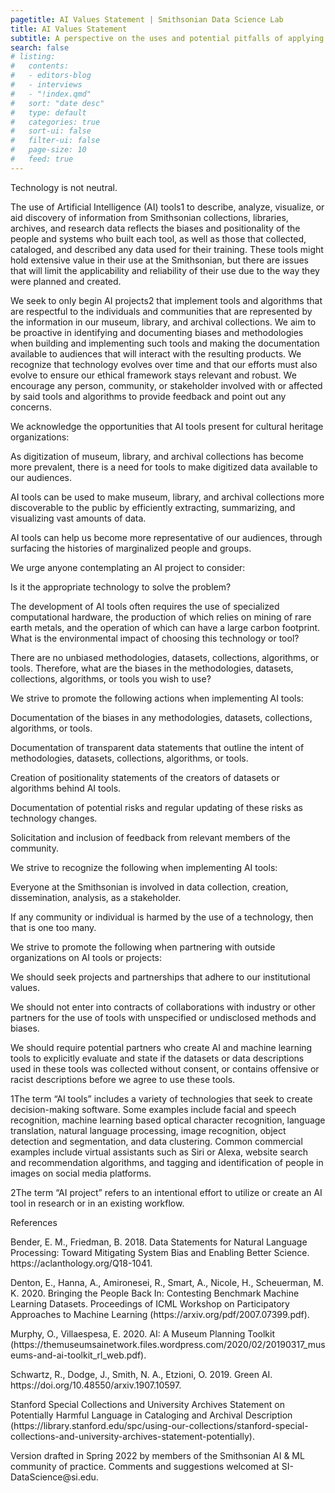 ```yaml
---
pagetitle: AI Values Statement | Smithsonian Data Science Lab
title: AI Values Statement
subtitle: A perspective on the uses and potential pitfalls of applying AI to Smithsonian data products
search: false  
# listing:
#   contents: 
#   - editors-blog
#   - interviews
#   - "!index.qmd"
#   sort: "date desc"
#   type: default
#   categories: true
#   sort-ui: false
#   filter-ui: false
#   page-size: 10
#   feed: true
---
```

Technology is not neutral.

The use of Artificial Intelligence (AI) tools1 to describe, analyze, visualize, or aid discovery of information from Smithsonian collections, libraries, archives, and research data reflects the biases and positionality of the people and systems who built each tool, as well as those that collected, cataloged, and described any data used for their training. These tools might hold extensive value in their use at the Smithsonian, but there are issues that will limit the applicability and reliability of their use due to the way they were planned and created.

We seek to only begin AI projects2 that implement tools and algorithms that are respectful to the individuals and communities that are represented by the information in our museum, library, and archival collections. We aim to be proactive in identifying and documenting biases and methodologies when building and implementing such tools and making the documentation available to audiences that will interact with the resulting products. We recognize that technology evolves over time and that our efforts must also evolve to ensure our ethical framework stays relevant and robust. We encourage any person, community, or stakeholder involved with or affected by said tools and algorithms to provide feedback and point out any concerns.

We acknowledge the opportunities that AI tools present for cultural heritage organizations:

As digitization of museum, library, and archival collections has become more prevalent, there is a need for tools to make digitized data available to our audiences.

AI tools can be used to make museum, library, and archival collections more discoverable to the public by efficiently extracting, summarizing, and visualizing vast amounts of data.

AI tools can help us become more representative of our audiences, through surfacing the histories of marginalized people and groups.

We urge anyone contemplating an AI project to consider:

Is it the appropriate technology to solve the problem?

The development of AI tools often requires the use of specialized computational hardware, the production of which relies on mining of rare earth metals, and the operation of which can have a large carbon footprint. What is the environmental impact of choosing this technology or tool?

There are no unbiased methodologies, datasets, collections, algorithms, or tools. Therefore, what are the biases in the methodologies, datasets, collections, algorithms, or tools you wish to use?

We strive to promote the following actions when implementing AI tools:

Documentation of the biases in any methodologies, datasets, collections, algorithms, or tools.

Documentation of transparent data statements that outline the intent of methodologies, datasets, collections, algorithms, or tools.

Creation of positionality statements of the creators of datasets or algorithms behind AI tools.

Documentation of potential risks and regular updating of these risks as technology changes.

Solicitation and inclusion of feedback from relevant members of the community.

We strive to recognize the following when implementing AI tools:

Everyone at the Smithsonian is involved in data collection, creation, dissemination, analysis, as a stakeholder.

If any community or individual is harmed by the use of a technology, then that is one too many.

We strive to promote the following when partnering with outside organizations on AI tools or projects:

We should seek projects and partnerships that adhere to our institutional values.

We should not enter into contracts of collaborations with industry or other partners for the use of tools with unspecified or undisclosed methods and biases.

We should require potential partners who create AI and machine learning tools to explicitly evaluate and state if the datasets or data descriptions used in these tools was collected without consent, or contains offensive or racist descriptions before we agree to use these tools.

 

1The term “AI tools” includes a variety of technologies that seek to create decision-making software. Some examples include facial and speech recognition, machine learning based optical character recognition, language translation, natural language processing, image recognition, object detection and segmentation, and data clustering. Common commercial examples include virtual assistants such as Siri or Alexa, website search and recommendation algorithms, and tagging and identification of people in images on social media platforms.  

2The term “AI project” refers to an intentional effort to utilize or create an AI tool in research or in an existing workflow. 

References 

Bender, E. M., Friedman, B. 2018. Data Statements for Natural Language Processing: Toward Mitigating System Bias and Enabling Better Science. https://aclanthology.org/Q18-1041.

Denton, E., Hanna, A., Amironesei, R., Smart, A., Nicole, H., Scheuerman, M. K. 2020. Bringing the People Back In: Contesting Benchmark Machine Learning Datasets. Proceedings of ICML Workshop on Participatory Approaches to Machine Learning (https://arxiv.org/pdf/2007.07399.pdf). 

Murphy, O., Villaespesa, E. 2020. AI: A Museum Planning Toolkit (https://themuseumsainetwork.files.wordpress.com/2020/02/20190317_museums-and-ai-toolkit_rl_web.pdf). 

Schwartz, R., Dodge, J., Smith, N. A., Etzioni, O. 2019. Green AI. https://doi.org/10.48550/arxiv.1907.10597. 

Stanford Special Collections and University Archives Statement on Potentially Harmful Language in Cataloging and Archival Description (https://library.stanford.edu/spc/using-our-collections/stanford-special-collections-and-university-archives-statement-potentially). 

Version drafted in Spring 2022 by members of the Smithsonian AI & ML community of practice. Comments and suggestions welcomed at SI-DataScience@si.edu.
